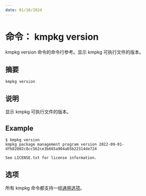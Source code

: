 ---
date: 01/10/2024
---
# 命令： kmpkg version

kmpkg version 命令的命令行参考。显示 kmpkg 可执行文件的版本。

## 摘要

```console
kmpkg version
```

## 说明

显示 kmpkg 可执行文件的版本。

## Example

```console
$ kmpkg version
kmpkg package management program version 2022-09-01-dfb82802c8cc562ce3b665a904a65b22314de724

See LICENSE.txt for license information.
```

## 选项

所有 kmpkg 命令都支持一组[通用选项](common-options.mdx)。
